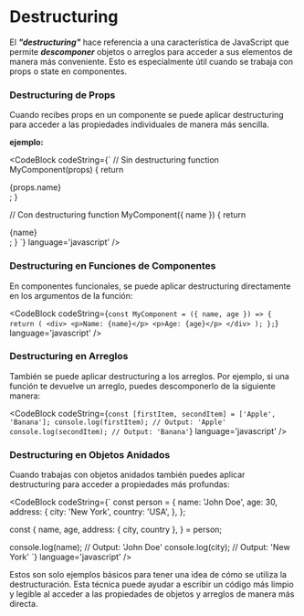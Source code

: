 
# Destructuring

El ***"destructuring"*** hace referencia a una característica de JavaScript que permite ***descomponer*** objetos o arreglos para acceder a sus elementos de manera más conveniente. 
Esto es especialmente útil cuando se trabaja con props o state en componentes.

### Destructuring de Props

Cuando recibes props en un componente se puede aplicar destructuring para acceder a las propiedades individuales de manera más sencilla. 

**ejemplo:**

<CodeBlock
  codeString={`
  // Sin destructuring
  function MyComponent(props) {
    return <div>{props.name}</div>;
  }

  // Con destructuring
  function MyComponent({ name }) {
    return <div>{name}</div>;
  }
  `} 
  language='javascript'
/>

### Destructuring en Funciones de Componentes

En componentes funcionales, se puede aplicar destructuring directamente en los argumentos de la función:

<CodeBlock
  codeString={`
    const MyComponent = ({ name, age }) => {
      return (
        <div>
          <p>Name: {name}</p>
          <p>Age: {age}</p>
        </div>
      );
    };
  `} 
  language='javascript'
/>

### Destructuring en Arreglos

También se puede aplicar destructuring a los arreglos. Por ejemplo, si una función te devuelve un arreglo, puedes descomponerlo de la siguiente manera:

<CodeBlock
  codeString={`
  const [firstItem, secondItem] = ['Apple', 'Banana'];
  console.log(firstItem); // Output: 'Apple'
  console.log(secondItem); // Output: 'Banana'
  `} 
  language='javascript'
/>

### Destructuring en Objetos Anidados

Cuando trabajas con objetos anidados también puedes aplicar destructuring para acceder a propiedades más profundas:

<CodeBlock
  codeString={`
    const person = {
      name: 'John Doe',
      age: 30,
      address: {
        city: 'New York',
        country: 'USA',
        },
    };

  const {
    name,
    age,
    address: { city, country },
  } = person;

  console.log(name); // Output: 'John Doe'
  console.log(city); // Output: 'New York'
  `} 
  language='javascript'
/>

Estos son solo ejemplos básicos para tener una idea de cómo se utiliza la destructuración. Esta técnica puede ayudar a escribir un código más limpio y legible al acceder a las 
propiedades de objetos y arreglos de manera más directa.